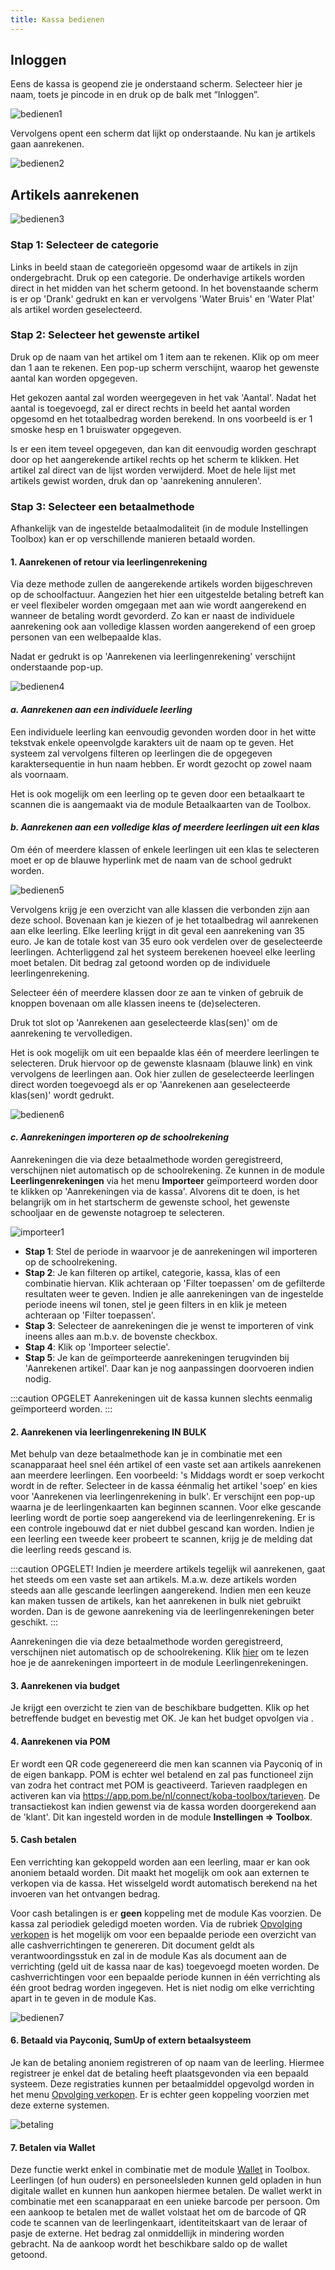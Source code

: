 ```yaml
---
title: Kassa bedienen
---
```

## Inloggen

Eens de kassa is geopend zie je onderstaand scherm. Selecteer hier je naam, toets je pincode in en druk op de balk met “Inloggen”.

![bedienen1](./bedienen1.jpg)

Vervolgens opent een scherm dat lijkt op onderstaande. Nu kan je artikels gaan aanrekenen. 

![bedienen2](./bedienen2.jpg)

## Artikels aanrekenen

![bedienen3](./bedienen3.jpg)

### Stap 1: Selecteer de categorie
Links in beeld staan de categorieën opgesomd waar de artikels in zijn ondergebracht. Druk op een categorie. De onderhavige artikels worden direct in het midden van het scherm getoond. In het bovenstaande scherm is er op 'Drank' gedrukt en kan er vervolgens 'Water Bruis' en 'Water Plat' als artikel worden geselecteerd.

### Stap 2: Selecteer het gewenste artikel
Druk op de naam van het artikel om 1 item aan te rekenen. Klik op <LegacyAction img="aantal.png"/> om meer dan 1 aan te rekenen. Een pop-up scherm verschijnt, waarop het gewenste aantal kan worden opgegeven.

Het gekozen aantal zal worden weergegeven in het vak 'Aantal'. Nadat het aantal is toegevoegd, zal er direct rechts in beeld het aantal worden opgesomd en het totaalbedrag worden berekend. In ons voorbeeld is er 1 smoske hesp en 1 bruiswater opgegeven.

Is er een item teveel opgegeven, dan kan dit eenvoudig worden geschrapt door op het aangerekende artikel rechts op het scherm te klikken. Het artikel zal direct van de lijst worden verwijderd. Moet de hele lijst met artikels gewist worden, druk dan op 'aanrekening annuleren'.

### Stap 3: Selecteer een betaalmethode
Afhankelijk van de ingestelde betaalmodaliteit (in de module Instellingen Toolbox) kan er op verschillende manieren betaald worden. 

#### 1. Aanrekenen of retour via leerlingenrekening

Via deze methode zullen de aangerekende artikels worden bijgeschreven op de schoolfactuur. Aangezien het hier een uitgestelde betaling betreft kan er veel flexibeler worden omgegaan met aan wie wordt aangerekend en wanneer de betaling wordt gevorderd. Zo kan er naast de individuele aanrekening ook aan volledige klassen worden aangerekend of een groep personen van een welbepaalde klas.

Nadat er gedrukt is op 'Aanrekenen via leerlingenrekening' verschijnt onderstaande pop-up.

![bedienen4](./bedienen4.jpg)

#### **_a. Aanrekenen aan een individuele leerling_**

Een individuele leerling kan eenvoudig gevonden worden door in het witte tekstvak enkele opeenvolgde karakters uit de naam op te geven. Het systeem zal vervolgens filteren op leerlingen die de opgegeven karaktersequentie in hun naam hebben. Er wordt gezocht op zowel naam als voornaam.

Het is ook mogelijk om een leerling op te geven door een betaalkaart te scannen die is aangemaakt via de module Betaalkaarten van de Toolbox.

#### **_b. Aanrekenen aan een volledige klas of meerdere leerlingen uit een klas_** 

Om één of meerdere klassen of enkele leerlingen uit een klas te selecteren moet er op de blauwe hyperlink met de naam van de school gedrukt worden. 

![bedienen5](./bedienen5.jpg)

Vervolgens krijg je een overzicht van alle klassen die verbonden zijn aan deze school. Bovenaan kan je kiezen of je het totaalbedrag wil aanrekenen aan elke leerling. Elke leerling krijgt in dit geval een aanrekening van 35 euro. Je kan de totale kost van 35 euro ook verdelen over de geselecteerde leerlingen. Achterliggend zal het systeem berekenen hoeveel elke leerling moet betalen. Dit bedrag zal getoond worden op de individuele leerlingenrekening.

Selecteer één of meerdere klassen door ze aan te vinken of gebruik de knoppen bovenaan om alle klassen ineens te (de)selecteren.

Druk tot slot op 'Aanrekenen aan geselecteerde klas(sen)' om de aanrekening te vervolledigen.

Het is ook mogelijk om uit een bepaalde klas één of meerdere leerlingen te selecteren. Druk hiervoor op de gewenste klasnaam (blauwe link) en vink vervolgens de leerlingen aan. Ook hier zullen de geselecteerde leerlingen direct worden toegevoegd als er op 'Aanrekenen aan geselecteerde klas(sen)' wordt gedrukt.

![bedienen6](./bedienen6.jpg)

#### **_c. Aanrekeningen importeren op de schoolrekening_** 

Aanrekeningen die via deze betaalmethode worden geregistreerd, verschijnen niet automatisch op de schoolrekening. Ze kunnen in de module **Leerlingenrekeningen** via het menu **Importeer** geïmporteerd worden door te klikken op 'Aanrekeningen via de kassa'. Alvorens dit te doen, is het belangrijk om in het startscherm de gewenste school, het gewenste schooljaar en de gewenste notagroep te selecteren. 

![importeer1](./importeer1.png)

- **Stap 1**: Stel de periode in waarvoor je de aanrekeningen wil importeren op de schoolrekening.
- **Stap 2**: Je kan filteren op artikel, categorie, kassa, klas of een combinatie hiervan. Klik achteraan op 'Filter toepassen' om de gefilterde resultaten weer te geven. Indien je alle aanrekeningen van de ingestelde periode ineens wil tonen, stel je geen filters in en klik je meteen achteraan op 'Filter toepassen'. 
- **Stap 3**: Selecteer de aanrekeningen die je wenst te importeren of vink ineens alles aan m.b.v. de bovenste checkbox. 
- **Stap 4**: Klik op 'Importeer selectie'.
- **Stap 5**: Je kan de geïmporteerde aanrekeningen terugvinden bij 'Aanrekenen artikel'. Daar kan je nog aanpassingen doorvoeren indien nodig.

:::caution OPGELET
Aanrekeningen uit de kassa kunnen slechts eenmalig geïmporteerd worden. 
:::

#### 2. Aanrekenen via leerlingenrekening IN BULK
Met behulp van deze betaalmethode kan je in combinatie met een scanapparaat heel snel één artikel of een vaste set aan artikels aanrekenen aan meerdere leerlingen. Een voorbeeld: 's Middags wordt er soep verkocht wordt in de refter. Selecteer in de kassa éénmalig het artikel 'soep' en kies voor 'Aanrekenen via leerlingenrekening in bulk'. Er verschijnt een pop-up waarna je de leerlingenkaarten kan beginnen scannen. Voor elke gescande leerling wordt de portie soep aangerekend via de leerlingenrekening. Er is een controle ingebouwd dat er niet dubbel gescand kan worden. Indien je een leerling een tweede keer probeert te scannen, krijg je de melding dat die leerling reeds gescand is. 

:::caution OPGELET! 
Indien je meerdere artikels tegelijk wil aanrekenen, gaat het steeds om een vaste set aan artikels. M.a.w. deze artikels worden steeds aan alle gescande leerlingen aangerekend. Indien men een keuze kan maken tussen de artikels, kan het aanrekenen in bulk niet gebruikt worden. Dan is de gewone aanrekening via de leerlingenrekeningen beter geschikt. 
:::

Aanrekeningen die via deze betaalmethode worden geregistreerd, verschijnen niet automatisch op de schoolrekening. Klik [hier](/kassa/gebruik_verwerking/bedienen/#c-aanrekeningen-importeren-op-de-schoolrekening) om te lezen hoe je de aanrekeningen importeert in de module Leerlingenrekeningen.

#### 3. Aanrekenen via budget
Je krijgt een overzicht te zien van de beschikbare budgetten. Klik op het betreffende budget en bevestig met OK. Je kan het budget opvolgen via <LegacyAction img="budget.png" text="Beheer budgetten"/>. 

#### 4. Aanrekenen via POM
Er wordt een QR code gegenereerd die men kan scannen via Payconiq of in de eigen bankapp. POM is echter wel betalend en zal pas functioneel zijn van zodra het contract met POM is geactiveerd. Tarieven raadplegen en activeren kan via https://app.pom.be/nl/connect/koba-toolbox/tarieven. De transactiekost kan indien gewenst via de kassa worden doorgerekend aan de 'klant'. Dit kan ingesteld worden in de module **Instellingen => Toolbox**. 

#### 5. Cash betalen
Een verrichting kan gekoppeld worden aan een leerling, maar er kan ook anoniem betaald worden. Dit maakt het mogelijk om ook aan externen te verkopen via de kassa. Het wisselgeld wordt automatisch berekend na het invoeren van het ontvangen bedrag.

Voor cash betalingen is er **geen** koppeling met de module Kas voorzien. De kassa zal periodiek geledigd moeten worden. Via de rubriek [Opvolging verkopen](/kassa/gebruik_verwerking/verkopen_opvolgen/) is het mogelijk om voor een bepaalde periode een overzicht van alle cashverrichtingen te genereren. Dit document geldt als verantwoordingsstuk en zal in de module Kas als document aan de verrichting (geld uit de kassa naar de kas) toegevoegd moeten worden. De cashverrichtingen voor een bepaalde periode kunnen in één verrichting als één groot bedrag worden ingegeven. Het is niet nodig om elke verrichting apart in te geven in de module Kas. 

![bedienen7](./bedienen7.PNG)

#### 6. Betaald via Payconiq, SumUp of extern betaalsysteem
Je kan de betaling anoniem registreren of op naam van de leerling. Hiermee registreer je enkel dat de betaling heeft plaatsgevonden via een bepaald systeem. Deze registraties kunnen per betaalmiddel opgevolgd worden in het menu [Opvolging verkopen](/kassa/gebruik_verwerking/verkopen_opvolgen/). Er is echter geen koppeling voorzien met deze externe systemen.

![betaling](./betaling.PNG)

#### 7. Betalen via Wallet
Deze functie werkt enkel in combinatie met de module [Wallet](/wallet) in Toolbox. Leerlingen (of hun ouders) en personeelsleden kunnen geld opladen in hun digitale wallet en kunnen hun aankopen hiermee betalen. De wallet werkt in combinatie met een scanapparaat en een unieke barcode per persoon. Om een aankoop te betalen met de wallet volstaat het om de barcode of QR code te scannen van de leerlingenkaart, identiteitskaart van de leraar of pasje de externe. Het bedrag zal onmiddellijk in mindering worden gebracht. Na de aankoop wordt het beschikbare saldo op de wallet getoond. 

